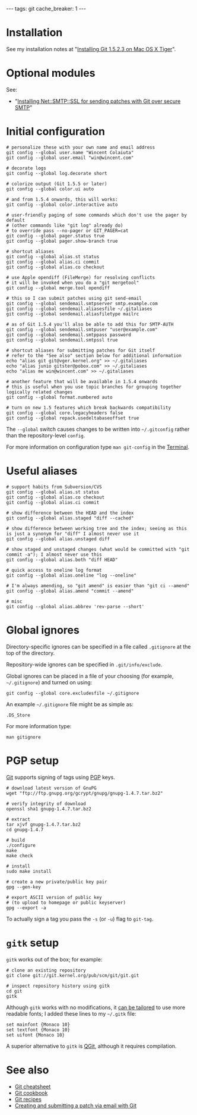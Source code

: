 ---
tags: git
cache_breaker: 1
---
= Installation =

See my installation notes at "[[Installing Git 1.5.2.3 on Mac OS X Tiger]]".

= Optional modules =

See:

* "[[Installing Net::SMTP::SSL for sending patches with Git over secure SMTP]]"

= Initial configuration =

<pre># personalize these with your own name and email address
git config --global user.name "Wincent Colaiuta"
git config --global user.email "win@wincent.com"

# decorate logs
git config --global log.decorate short

# colorize output (Git 1.5.5 or later)
git config --global color.ui auto

# and from 1.5.4 onwards, this will works:
git config --global color.interactive auto

# user-friendly paging of some commands which don't use the pager by default
# (other commands like "git log" already do)
# to override pass --no-pager or GIT_PAGER=cat
git config --global pager.status true
git config --global pager.show-branch true

# shortcut aliases
git config --global alias.st status
git config --global alias.ci commit
git config --global alias.co checkout

# use Apple opendiff (FileMerge) for resolving conflicts
# it will be invoked when you do a "git mergetool"
git config --global merge.tool opendiff

# this so I can submit patches using git send-email
git config --global sendemail.smtpserver smtp.example.com
git config --global sendemail.aliasesfile ~/.gitaliases
git config --global sendemail.aliasfiletype mailrc

# as of Git 1.5.4 you'll also be able to add this for SMTP-AUTH
git config --global sendemail.smtpuser "user@example.com"
git config --global sendemail.smtppass password
git config --global sendemail.smtpssl true

# shortcut aliases for submitting patches for Git itself
# refer to the "See also" section below for additional information
echo "alias git git@vger.kernel.org" >> ~/.gitaliases
echo "alias junio gitster@pobox.com" >> ~/.gitaliases
echo "alias me win@wincent.com" >> ~/.gitaliases

# another feature that will be available in 1.5.4 onwards
# this is useful when you use topic branches for grouping together logically related changes
git config --global format.numbered auto

# turn on new 1.5 features which break backwards compatibility
git config --global core.legacyheaders false
git config --global repack.usedeltabaseoffset true</pre>

The <tt>--global</tt> switch causes changes to be written into <tt>~/.gitconfig</tt> rather than the repository-level <tt>config</tt>.

For more information on configuration type <tt>man git-config</tt> in the [[Terminal]].

= Useful aliases =

<pre># support habits from Subversion/CVS
git config --global alias.st status
git config --global alias.co checkout
git config --global alias.ci commit

# show difference between the HEAD and the index
git config --global alias.staged "diff --cached"

# show difference between working tree and the index; seeing as this is just a synonym for "diff" I almost never use it
git config --global alias.unstaged diff

# show staged and unstaged changes (what would be committed with "git commit -a"); I almost never use this
git config --global alias.both "diff HEAD"

# quick access to oneline log format
git config --global alias.oneline "log --oneline"

# I'm always amending, so "git amend" is easier than "git ci --amend"
git config --global alias.amend "commit --amend"

# misc
git config --global alias.abbrev 'rev-parse --short'</pre>

= Global ignores =

Directory-specific ignores can be specified in a file called <tt>.gitignore</tt> at the top of the directory.

Repository-wide ignores can be specified in <tt>.git/info/exclude</tt>.

Global ignores can be placed in a file of your choosing (for example, <tt>~/.gitignore</tt>) and turned on using:

<pre>git config --global core.excludesfile ~/.gitignore</pre>

An example <tt>~/.gitignore</tt> file might be as simple as:

<pre>.DS_Store</pre>

For more information type:

<pre>man gitignore</pre>

= PGP setup =

[[Git]] supports signing of tags using [[PGP]] keys.

<pre># download latest version of GnuPG
wget "ftp://ftp.gnupg.org/gcrypt/gnupg/gnupg-1.4.7.tar.bz2"

# verify integrity of download
openssl sha1 gnupg-1.4.7.tar.bz2

# extract 
tar xjvf gnupg-1.4.7.tar.bz2 
cd gnupg-1.4.7

# build
./configure
make
make check

# install
sudo make install

# create a new private/public key pair
gpg --gen-key

# export ASCII version of public key
# (to upload to homepage or public keyserver)
gpg --export -a</pre>

To actually sign a tag you pass the <tt>-s</tt> (or <tt>-u</tt>) flag to <tt>git-tag</tt>.

= <tt>gitk</tt> setup =

<tt>gitk</tt> works out of the box; for example:

<pre># clone an existing repository
git clone git://git.kernel.org/pub/scm/git/git.git

# inspect repository history using gitk
cd git
gitk</pre>

Although <tt>gitk</tt> works with no modifications, it [http://scie.nti.st/2006/12/20/gitk-on-mac-os-x-screenshot can be tailored] to use more readable fonts; I added these lines to my <tt>~/.gitk</tt> file:

<pre>set mainfont {Monaco 10}
set textfont {Monaco 10}
set uifont {Monaco 10}</pre>

A superior alternative to <tt>gitk</tt> is [[QGit]], although it requires compilation.

= See also =

* [[Git cheatsheet]]
* [[Git cookbook]]
* [[Git recipes]]
* [[Creating and submitting a patch via email with Git]]
